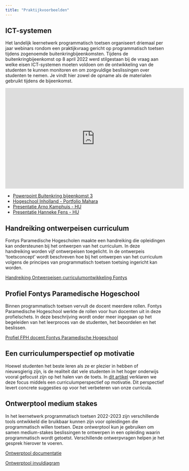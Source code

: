```yaml
---
title: "Praktijkvoorbeelden"
---
```


## ICT-systemen 

Het landelijk leernetwerk programmatisch toetsen organiseert driemaal per jaar webinars rondom een praktijkvraag gericht op programmatisch toetsen tijdens zogenoemde buitenkringbijeenkomsten. Tijdens de buitenkringbijeenkomst op 8 april 2022 werd stilgestaan bij de vraag aan welke eisen ICT-systemen moeten voldoen om de ontwikkeling van de studenten te kunnen monitoren en om zorgvuldige beslissingen over studenten te nemen. Je vindt hier zowel de opname als de materialen gebruikt tijdens de bijeenkomst. 

<iframe width="560" height="315" src="https://www.youtube.com/embed/DTwiG0aquvE" title="YouTube video player" frameborder="0" allow="accelerometer; autoplay; clipboard-write; encrypted-media; gyroscope; picture-in-picture" allowfullscreen></iframe>

* [Powerpoint Buitenkring bijeenkomst 3](https://docs.google.com/presentation/d/13qCy-SsnRIobF6HgK8VibcREh5z_MTnG/edit?usp=share_link&ouid=113832975952028051169&rtpof=true&sd=true)
* [Hogeschool Inholland - Portfolio Mahara](https://docs.google.com/presentation/d/1qEyKHHGSAhOa4aZEpP_aN_uG6eWZXEkl/edit?usp=share_link&ouid=113832975952028051169&rtpof=true&sd=true)
* [Presentatie Arno Kamphuis - HU](https://docs.google.com/presentation/d/1kQOd_6HFYX2bqg-jpO7iUWzgWxd7Th2p/edit?usp=share_link&ouid=113832975952028051169&rtpof=true&sd=true)
* [Presentatie Hanneke Fens - HU](https://drive.google.com/file/d/1ObtPeecd3lWCvKHEehIeAPXD70C1fdIu/view?usp=share_link)

## Handreiking ontwerpeisen curriculum 

Fontys Paramedische Hogescholen maakte een handreiking die opleidingen kan ondersteunen bij het ontwerpen van het curriculum. In deze handreiking worden vijf ontwerpeisen toegelicht. In de ontwerpeis 'toetsconcept' wordt beschreven hoe bij het ontwerpen van het curriculum volgens de principes van programmatisch toetsen toetsing ingericht kan worden. 

[Handreiking Ontwerpeisen curriculumontwikkeling Fontys](https://drive.google.com/file/d/1UHDjq3bVNAhfma8okfa9wkv594C1TUug/view?usp=share_link)

## Profiel Fontys Paramedische Hogeschool

Binnen programmatisch toetsen vervult de docent meerdere rollen. Fontys Paramedische Hogeschool werkte de rollen voor hun docenten uit in deze profielschets. In deze beschrijving wordt onder meer ingegaan op het begeleiden van het leerproces van de studenten, het beoordelen en het beslissen.

[Profiel FPH docent Fontys Paramedische Hogeschool](https://drive.google.com/file/d/1bRJ7_0vvlgaU0QbNj8wbt0VVnhUW8lHJ/view?usp=sharing)

## Een curriculumperspectief op motivatie

Hoewel studenten het beste leren als ze er plezier in hebben of nieuwsgierig zijn, is de realiteit dat vele studenten in het hoger onderwijs vooral gefocust zijn op het halen van de toets. In [dit artikel](https://www.professioneelbegeleiden.nl/een-curriculumperspectief-op-motivatie) verklaren we deze focus middels een curriculumperspectief op motivatie. Dit perspectief levert concrete suggesties op voor het verbeteren van onze curricula.

## Ontwerptool medium stakes

In het leernetwerk programmatisch toetsen 2022-2023 zijn verschillende tools ontwikkeld die bruikbaar kunnen zijn voor opleidingen die programmatisch willen toetsen. Deze ontwerptool kun je gebruiken om samen medium-stakes beslissingen te ontwerpen in een opleiding waarin programmatisch wordt getoetst. Verschillende ontwerpvragen helpen je het gesprek hierover te voeren.  

[Ontwerptool documentatie](https://docs.google.com/document/d/1wwphFIJ-h8-poJZfVXiWYJFKB62o_8We/edit?usp=share_link&ouid=107473526964173779461&rtpof=true&sd=true)

[Ontwerptool invuldiagram](https://drive.google.com/file/d/16Zbb-0V9qmIp886CVcOlxRXmHK3XUEIk/view?usp=share_link)